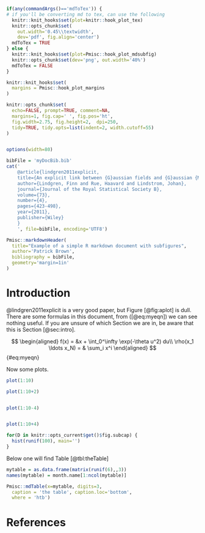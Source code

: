 ```r

if(any(commandArgs()=='mdToTex')) {
# if you'll be converting md to tex, can use the following
  knitr::knit_hooks$set(plot=knitr::hook_plot_tex)  
  knitr::opts_chunk$set(
    out.width='0.45\\textwidth', 
    dev='pdf', fig.align='center')
  mdToTex = TRUE
} else {
  knitr::knit_hooks$set(plot=Pmisc::hook_plot_mdsubfig)
  knitr::opts_chunk$set(dev='png', out.width='40%')
  mdToTex = FALSE
}

knitr::knit_hooks$set(
  margins = Pmisc::hook_plot_margins
)

knitr::opts_chunk$set(
  echo=FALSE, prompt=TRUE, comment=NA,
  margins=1, fig.cap=' ', fig.pos='ht',
  fig.width=2.75, fig.height=2,  dpi=250, 
  tidy=TRUE, tidy.opts=list(indent=2, width.cutoff=55)
)


options(width=80)

bibFile = 'myDocBib.bib'
cat('
    @article{lindgren2011explicit,
    title={An explicit link between {G}aussian fields and {G}aussian {M}arkov random fields the stochastic partial differential equation approach},
    author={Lindgren, Finn and Rue, Haavard and Lindstrom, Johan},
    journal={Journal of the Royal Statistical Society B},
    volume={73},
    number={4},
    pages={423-498},
    year={2011},
    publisher={Wiley}
    }
    ', file=bibFile, encoding='UTF8')

```


	
```r
Pmisc::markdownHeader(
  title="Example of a simple R markdown document with subfigures", 		
  author='Patrick Brown',
  bibliography = bibFile,
  geometry='margin=1in'
)

```


# Introduction {#sec:intro}


@lindgren2011explicit is a very good paper, but Figure [@fig:aplot] is dull.
There are some formulas in this document, from ([@eq:myeqn]) we can see
nothing useful.  If you are unsure of which Section we are in, be aware that
this is Section [@sec:intro].


$$
\begin{aligned}
f(x) = &x + \int_0^\infty \exp(-\theta u^2) du\\
\rho(x_1 \ldots x_N) = & \sum_i x^i
\end{aligned}
$$ {#eq:myeqn}

Now some plots.

```r
plot(1:10)

plot(1:10+2)


plot(1:10-4)


plot(1:10+4)
```


```r

for(D in knitr::opts_current$get()$fig.subcap) {
  hist(runif(100), main='')
}
```

Below one will find Table [@tbl:theTable]

```r

mytable = as.data.frame(matrix(runif(6),,3))
names(mytable) = month.name[1:ncol(mytable)]

Pmisc::mdTable(x=mytable, digits=3,
  caption = 'the table', caption.loc='bottom', 
  where = 'htb')

```

# References


